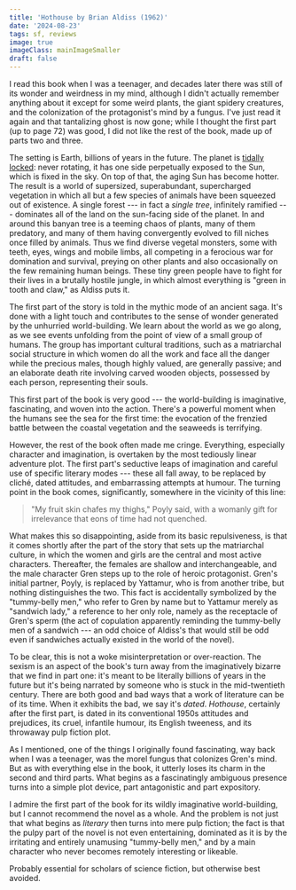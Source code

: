 ```yaml
---
title: 'Hothouse by Brian Aldiss (1962)'
date: '2024-08-23'
tags: sf, reviews
image: true
imageClass: mainImageSmaller
draft: false
---
```


I read this book when I was a teenager, and decades later there was still of its wonder and weirdness in my mind, although I didn't actually remember anything about it except for some weird plants, the giant spidery creatures, and the colonization of the protagonist's mind by a fungus. I've just read it again and that tantalizing ghost is now gone; while I thought the first part (up to page 72) was good, I did not like the rest of the book, made up of parts two and three.

The setting is Earth, billions of years in the future. The planet is [tidally locked](https://en.wikipedia.org/wiki/Tidal_locking): never rotating, it has one side perpetually exposed to the Sun, which is fixed in the sky. On top of that, the aging Sun has become hotter. The result is a world of supersized, superabundant, supercharged vegetation in which all but a few species of animals have been squeezed out of existence. A single forest --- in fact a _single tree_, infinitely ramified --- dominates all of the land on the sun-facing side of the planet. In and around this banyan tree is a teeming chaos of plants, many of them predatory, and many of them having convergently evolved to fill niches once filled by animals. Thus we find diverse vegetal monsters, some with teeth, eyes, wings and mobile limbs, all competing in a ferocious war for domination and survival, preying on other plants and also occasionally on the few remaining human beings. These tiny green people have to fight for their lives in a brutally hostile jungle, in which almost everything is "green in tooth and claw," as Aldiss puts it.

The first part of the story is told in the mythic mode of an ancient saga. It's done with a light touch and contributes to the sense of wonder generated by the unhurried world-building. We learn about the world as we go along, as we see events unfolding from the point of view of a small group of humans. The group has important cultural traditions, such as a matriarchal social structure in which women do all the work and face all the danger while the precious males, though highly valued, are generally passive; and an elaborate death rite involving carved wooden objects, possessed by each person, representing their souls.

This first part of the book is very good --- the world-building is imaginative, fascinating, and woven into the action. There's a powerful moment when the humans see the sea for the first time: the evocation of the frenzied battle between the coastal vegetation and the seaweeds is terrifying.

However, the rest of the book often made me cringe. Everything, especially character and imagination, is overtaken by the most tediously linear adventure plot. The first part's seductive leaps of imagination and careful use of specific literary modes --- these all fall away, to be replaced by cliché, dated attitudes, and embarrassing attempts at humour. The turning point in the book comes, significantly, somewhere in the vicinity of this line:

> "My fruit skin chafes my thighs," Poyly said, with a womanly gift for irrelevance that eons of time had not quenched.

What makes this so disappointing, aside from its basic repulsiveness, is that it comes shortly after the part of the story that sets up the matriarchal culture, in which the women and girls are the central and most active characters. Thereafter, the females are shallow and interchangeable, and the male character Gren steps up to the role of heroic protagonist. Gren's initial partner, Poyly, is replaced by Yattamur, who is from another tribe, but nothing distinguishes the two. This fact is accidentally symbolized by the "tummy-belly men," who refer to Gren by name but to Yattamur merely as "sandwich lady," a reference to her only role, namely as the receptacle of Gren's sperm (the act of copulation apparently reminding the tummy-belly men of a sandwich --- an odd choice of Aldiss's that would still be odd even if sandwiches actually existed in the world of the novel).

To be clear, this is not a woke misinterpretation or over-reaction. The sexism is an aspect of the book's turn away from the imaginatively bizarre that we find in part one: it's meant to be literally billions of years in the future but it's being narrated by someone who is stuck in the mid-twentieth century. There are both good and bad ways that a work of literature can be of its time. When it exhibits the bad, we say it's _dated_. _Hothouse_, certainly after the first part, is dated in its conventional 1950s attitudes and prejudices, its cruel, infantile humour, its English tweeness, and its throwaway pulp fiction plot.

As I mentioned, one of the things I originally found fascinating, way back when I was a teenager, was the morel fungus that colonizes Gren's mind. But as with everything else in the book, it utterly loses its charm in the second and third parts. What begins as a fascinatingly ambiguous presence turns into a simple plot device, part antagonistic and part expository.

I admire the first part of the book for its wildly imaginative world-building, but I cannot recommend the novel as a whole. And the problem is not just that what begins as _literary_ then turns into mere pulp fiction; the fact is that the pulpy part of the novel is not even entertaining, dominated as it is by the irritating and entirely unamusing "tummy-belly men," and by a main character who never becomes remotely interesting or likeable.

Probably essential for scholars of science fiction, but otherwise best avoided.